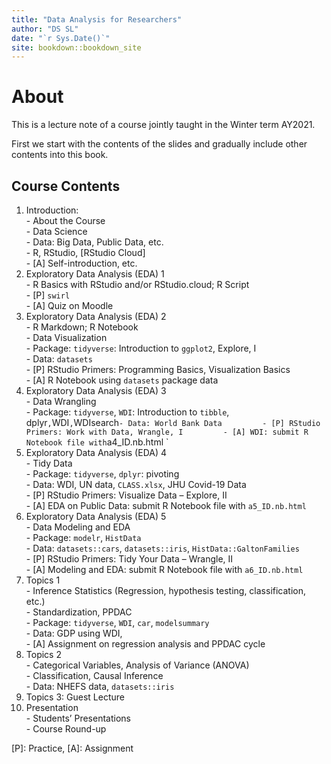 ```yaml
--- 
title: "Data Analysis for Researchers"
author: "DS SL"
date: "`r Sys.Date()`"
site: bookdown::bookdown_site
---
```


# About {-}

This is a lecture note of a course jointly taught in the Winter term AY2021.

First we start with the contents of the slides and gradually include other contents into this book.

## Course Contents {-}

  1. Introduction:   
    - About the Course  
    - Data Science  
    - Data: Big Data, Public Data, etc.  
    - R, RStudio, [RStudio Cloud]  
    - [A] Self-introduction, etc.
  2. Exploratory Data Analysis (EDA) 1   
    - R Basics with RStudio and/or RStudio.cloud; R Script  
    - [P] `swirl`  
    - [A] Quiz on Moodle
  3. Exploratory Data Analysis (EDA) 2     
    - R Markdown; R Notebook   
    - Data Visualization  
    - Package: `tidyverse`: Introduction to `ggplot2`, Explore, I  
    - Data: `datasets`  
    - [P] RStudio Primers: Programming Basics, Visualization Basics  
    - [A] R Notebook using `datasets` package data
  4. Exploratory Data Analysis (EDA) 3      
    - Data Wrangling    
    - Package: `tidyverse`, `WDI`: Introduction to `tibble`, dplyr`, `WDI`, `WDIsearch`    
    - Data: World Bank Data    
    - [P] RStudio Primers: Work with Data, Wrangle, I    
    - [A] WDI: submit R Notebook file with `a4_ID.nb.html  `
  5. Exploratory Data Analysis (EDA) 4    
    - Tidy Data  
    - Package: `tidyverse`, `dplyr`: pivoting  
    - Data: WDI, UN data, `CLASS.xlsx`, JHU Covid-19 Data  
    - [P] RStudio Primers: Visualize Data – Explore, II  
    - [A] EDA on Public Data: submit R Notebook file with `a5_ID.nb.html`
  6. Exploratory Data Analysis (EDA) 5     
    - Data Modeling and EDA  
    - Package: `modelr`, `HistData`  
    - Data: `datasets::cars`, `datasets::iris`, `HistData::GaltonFamilies`  
    - [P] RStudio Primers: Tidy Your Data – Wrangle, II  
    - [A] Modeling and EDA: submit R Notebook file with `a6_ID.nb.html`
  7. Topics 1  
    - Inference Statistics (Regression, hypothesis testing, classification, etc.)  
    - Standardization, PPDAC  
    - Package: `tidyverse`, `WDI`, `car`, `modelsummary`  
    - Data: GDP using WDI,   
    - [A] Assignment on regression analysis and PPDAC cycle
  8. Topics 2  
    - Categorical Variables, Analysis of Variance (ANOVA)  
    - Classification, Causal Inference  
    - Data: NHEFS data, `datasets::iris`
  9. Topics 3: Guest Lecture  
  10. Presentation  
    - Students' Presentations  
    - Course Round-up  
    
  [P]: Practice, [A]: Assignment
